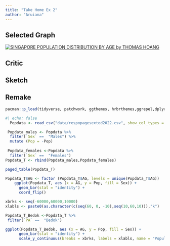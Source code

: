```yaml
---
title: "Take Home Ex 2"
author: "Aruiana"
---
```


## Selected Graph

[![SINGAPORE POPULATION DISTRIBUTION BY AGE by THOMAS HOANG](images/Dashboard%203.png)](https://public.tableau.com/app/profile/thomas.hoang8154/viz/takehome1_16740523080150/Dashboard3)

## Critic

## Sketch

## Remake

```r
pacman::p_load(tidyverse, patchwork, ggthemes, hrbrthemes,ggrepel,dplyr,prettyR, rmarkdown) 

#| echo: false
  Popdata <- read_csv("data/respopagesextod2022.csv", show_col_types = FALSE)

 Popdata_males <- Popdata %>%
  filter(`Sex` ==  "Males") %>%
  mutate (Pop = -Pop)
 
 Popdata_females <-Popdata %>%
  filter(`Sex` ==  "Females") 
Popdata_T <- rbind(Popdata_males,Popdata_females)

paged_table(Popdata_T)
```

```r
Popdata_T$AG <- factor (Popdata_T$AG, levels = unique(Popdata_T$AG)) 
    ggplot(Popdata_T, aes (x = AG, y = Pop, fill = Sex)) +
      geom_bar(stat = "identity") +
      coord_flip()
```

```r
xbrks <- seq(-60000,60000,10000)
xlabls <- paste0(as.character(c(seq(60, 0, -10),seq(10,60,10))),"k")
```

```r
Popdata_T_Bedok <-Popdata_T %>% 
 filter(`PA` ==  "Bedok") 

ggplot(Popdata_T_Bedok, aes (x = AG, y = Pop, fill = Sex)) +
      geom_bar(stat = "identity") +
      scale_y_continuous(breaks = xbrks, labels = xlabls, name = "Population Size")+  xlab("Age Groups") + coord_flip() + theme_bw()
```
